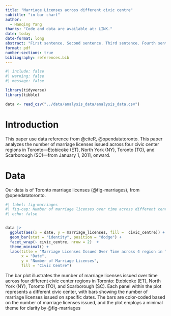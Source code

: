 ```yaml
---
title: "Marriage Licenses across different civic centre"
subtitle: "in bar chart"
author: 
  - Hanqing Yang
thanks: "Code and data are available at: LINK."
date: today
date-format: long
abstract: "First sentence. Second sentence. Third sentence. Fourth sentence."
format: pdf
number-sections: true
bibliography: references.bib
---
```


```r
#| include: false
#| warning: false
#| message: false

library(tidyverse)
library(tibble)

data <- read_csv("../data/analysis_data/analysis_data.csv")

```

# Introduction

This paper use data reference from @citeR, @opendatatoronto. This paper analyzes the number of marriage licenses issued across four civic center regions in Toronto—Etobicoke (ET), North York (NY), Toronto (TO), and Scarborough (SC)—from January 1, 2011, onward.

# Data {#sec-data}

Our data is of Toronto marriage licenses (@fig-marriages), from @opendatatoronto.

```r
#| label: fig-marriages
#| fig-cap: Number of marriage licenses over time across different centre
#| echo: false


data |> 
  ggplot(aes(x = date, y = marriage_licenses, fill =  civic_centre)) +
  geom_bar(stat = "identity", position = "dodge") +
  facet_wrap(~ civic_centre, nrow = 2)  +
  theme_minimal() +
  labs(title = "Marriage Licenses Issued Over Time across 4 region in Toronto",
       x = "Date",
       y = "Number of Marriage Licenses",
       fill = "Civic Centre")

```

The bar plot illustrates the number of marriage licenses issued over time across four different civic center regions in Toronto: Etobicoke (ET), North York (NY), Toronto (TO), and Scarborough (SC). Each panel within the plot represents a different civic center, with bars showing the number of marriage licenses issued on specific dates. The bars are color-coded based on the number of marriage licenses issued, and the plot employs a minimal theme for clarity by @fig-marriages
